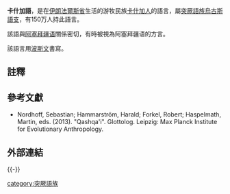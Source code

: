 {{Infobox language
|name=卡什加語
|nativename=Qaşqay dili
|states=[[伊朗|伊朗]]
|region=[[法爾斯省|法爾斯省]]、[[恰哈馬哈勒－巴赫蒂亞里省|恰哈馬哈勒－巴赫蒂亞里省]]、[[伊斯法罕省|伊斯法罕省]]
|ethnicity=[[卡什加人|卡什加人]]
|speakers=150万
|date=1997
|ref=e18
|familycolor=Altaic
|fam1=[[突厥语族|突厥语族]]
|fam2=[[烏古斯語支|烏古斯語支]]
|fam3=[[烏古斯語支|西南乌古斯语支]]
|fam4=[[阿塞拜疆语|阿塞拜疆语组]]
|iso3=qxq
|glotto=qash1240
|glottorefname=Qashqa'i
|lingua = part of [[Oghuz_languages|44-AAB-a]]
|script=[[波斯-阿拉伯字母系統|波斯文]] 
}}
'''卡什加語'''，是在[[伊朗|伊朗]][[法爾斯省|法爾斯省]]生活的游牧民族[[卡什加人|卡什加人]]的語言，屬[[突厥語族|突厥語族]][[烏古斯語支|烏古斯語支]]，有150万人持此語言。

該語與[[阿塞拜疆语|阿塞拜疆语]]關係密切，有時被視為阿塞拜疆语的方言。

該語言用[[波斯文|波斯文]]書寫。

==註釋==
{{reflist}}

==參考文獻==
{{refbegin}}
*Nordhoff, Sebastian; Hammarström, Harald; Forkel, Robert; Haspelmath, Martin, eds. (2013). "Qashqa'i". Glottolog. Leipzig: Max Planck Institute for Evolutionary Anthropology.
{{refend}}

==外部連結==
{{incubator|qxq}}
{{-}}
{{Turkic languages|state=collapsed}}
{{伊朗语言|state=collapsed}}

[[category:突厥語族|category:突厥語族]]